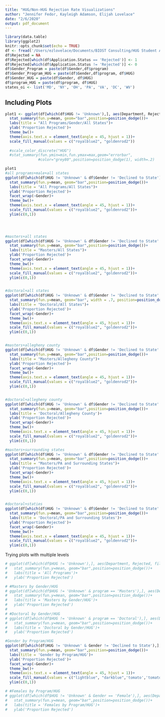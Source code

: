 ```yaml
---
title: "HUG/Non-HUG Rejection Rate Visualizations"
author: "Jennifer Fedor, Kayleigh Adamson, Elijah Lovelace"
date: "2/6/2020"
output: pdf_document
---
```


```r
library(data.table)
library(ggplot2)
knitr::opts_chunk$set(echo = TRUE)
df <- fread('/Users/ezlovelace/Documents/BIOST Consulting/HUG Student Affairs Project/Data/hug_data_app_version_20200123.csv')
df$Rejected = NA
df$Rejected[which(df$Application.Status == 'Rejected')] <- 1
df$Rejected[which(df$Application.Status != 'Rejected')] <- 0
df$Gender_Program = paste(df$Gender,df$program)
df$Gender_Program_HUG = paste(df$Gender,df$program, df$HUG)
df$Gender_HUG = paste(df$Gender, df$HUG)
df$program_HUG = paste(df$program, df$HUG)
states_oi <- list('MD', 'NY', 'OH', 'PA', 'VA', 'DC', 'WV')
```



## Including Plots


```r
plot1 <- ggplot(df[which(df$HUG != 'Unknown'),], aes(Department, Rejected, fill=HUG)) +
  stat_summary(fun.y=mean, geom="bar",position=position_dodge())+
  labs(title = "All Programs/Gender/All States")+
  ylab('Proportion Rejected')+
  theme_bw()+
  theme(axis.text.x = element_text(angle = 45, hjust = 1))+
  scale_fill_manual(values = c("royalblue2", "goldenrod2"))
  
  #scale_color_discrete("HUG")
  #stat_summary(fun.ymin=min,fun.ymax=max,geom="errorbar",
               #color="grey80",position=position_dodge(1), width=.2)

plot1
#all programs+male+all states
ggplot(df[which(df$HUG != 'Unknown' & df$Gender != 'Declined to State'),], aes(Department, Rejected, fill=HUG)) +
  stat_summary(fun.y=mean, geom="bar",position=position_dodge())+
  labs(title = "All Programs/All States")+
  ylab('Proportion Rejected')+
  facet_wrap(~Gender)+
  theme_bw()+
  theme(axis.text.x = element_text(angle = 45, hjust = 1))+
  scale_fill_manual(values = c("royalblue2", "goldenrod2"))+
  ylim(c(0,1))


  

#masters+all states
ggplot(df[which(df$HUG != 'Unknown' & df$Gender != 'Declined to State' & program == 'Masters'),], aes(Department, Rejected, fill=HUG)) +
  stat_summary(fun.y=mean, geom="bar",position=position_dodge())+
  labs(title = "Masters/All States")+
  ylab('Proportion Rejected')+
  facet_wrap(~Gender)+
  theme_bw()+
  theme(axis.text.x = element_text(angle = 45, hjust = 1))+
  scale_fill_manual(values = c("royalblue2", "goldenrod2"))+
  ylim(c(0,1))


#doctoral+all states
ggplot(df[which(df$HUG != 'Unknown' & df$Gender != 'Declined to State' & program == 'Doctoral'),], aes(Department, Rejected, fill=HUG)) +
  stat_summary(fun.y=mean, geom="bar", width = .7, position=position_dodge(width=0.8))+
  labs(title = "Doctoral/All States")+
  ylab('Proportion Rejected')+
  facet_wrap(~Gender)+
  theme_bw()+
  theme(axis.text.x = element_text(angle = 45, hjust = 1))+
  scale_fill_manual(values = c("royalblue2", "goldenrod2"))+
  ylim(c(0,1))


#masters+allegheny county
ggplot(df[which(df$HUG != 'Unknown' & df$Gender != 'Declined to State' & program == 'Masters' & County.of.Residence == 'Allegheny County'),], aes(Department, Rejected, fill=HUG)) +
  stat_summary(fun.y=mean, geom="bar",position=position_dodge())+
  labs(title = "Masters/Allegheny County")+
  ylab('Proportion Rejected')+
  facet_wrap(~Gender)+
  theme_bw()+
  theme(axis.text.x = element_text(angle = 45, hjust = 1))+
  scale_fill_manual(values = c("royalblue2", "goldenrod2"))+
  ylim(c(0,1))


#doctoral+allegheny county
ggplot(df[which(df$HUG != 'Unknown' & df$Gender != 'Declined to State' & program == 'Doctoral' & County.of.Residence == 'Allegheny County'),], aes(Department, Rejected, fill=HUG)) +
  stat_summary(fun.y=mean, geom="bar",position=position_dodge())+
  labs(title = 'Doctoral/Allegheny County')+
  ylab('Proportion Rejected')+
  facet_wrap(~Gender)+
  theme_bw()+
  theme(axis.text.x = element_text(angle = 45, hjust = 1))+
  scale_fill_manual(values = c("royalblue2", "goldenrod2"))+
  ylim(c(0,1))

#masters+surrounding states
ggplot(df[which(df$HUG != 'Unknown' & df$Gender != 'Declined to State' & program == 'Masters'  & State.of.Residence %in% states_oi),], aes(Department, Rejected, fill=HUG)) +
  stat_summary(fun.y=mean, geom="bar",position=position_dodge())+
  labs(title = "Masters/PA and Surrounding States")+
  ylab('Proportion Rejected')+
  facet_wrap(~Gender)+
  theme_bw()+
  theme(axis.text.x = element_text(angle = 45, hjust = 1))+
  scale_fill_manual(values = c("royalblue2", "goldenrod2"))+
  ylim(c(0,1))


#doctoral+staties
ggplot(df[which(df$HUG != 'Unknown' & df$Gender != 'Declined to State' & program == 'Doctoral' & State.of.Residence %in% states_oi),], aes(Department, Rejected, fill=HUG)) +
  stat_summary(fun.y=mean, geom="bar",position=position_dodge())+
  labs(title = 'Doctoral/PA and Surrounding States')+
  ylab('Proportion Rejected')+
  facet_wrap(~Gender)+
  theme_bw()+
  theme(axis.text.x = element_text(angle = 45, hjust = 1))+
  scale_fill_manual(values = c("royalblue2", "goldenrod2"))+
  ylim(c(0,1))


```

Trying plots with multiple levels  


```r
# ggplot(df[which(df$HUG != 'Unknown'),], aes(Department, Rejected, fill=Gender_Program_HUG)) +
#   stat_summary(fun.y=mean, geom="bar",position=position_dodge())+
#   labs(title = 'All Programs')+
#   ylab('Proportion Rejected')

# #Masters by Gender/HUG  
# ggplot(df[which(df$HUG != 'Unknown' & program == 'Masters'),], aes(Department, Rejected, fill=Gender_HUG)) +
#   stat_summary(fun.y=mean, geom="bar",position=position_dodge())+
#   labs(title = 'Masters by Gender/HUG')+
#   ylab('Proportion Rejected')  
# 
# #Doctoral by Gender/HUG
# ggplot(df[which(df$HUG != 'Unknown' & program == 'Doctoral'),], aes(Department, Rejected, fill=Gender_HUG)) +
#   stat_summary(fun.y=mean, geom="bar",position=position_dodge())+
#   labs(title = 'Doctoral by Gender/HUG')+
#   ylab('Proportion Rejected')  

#Gender by Program/HUG  
ggplot(df[which(df$HUG != 'Unknown' & Gender != 'Declined to State'),], aes(Department, Rejected, fill=program_HUG)) +
  stat_summary(fun.y=mean, geom="bar",position=position_dodge())+
  labs(title = 'Gender by Program/HUG')+
  ylab('Proportion Rejected')+
  facet_wrap(~Gender)+
  theme_bw()+
  theme(axis.text.x = element_text(angle = 45, hjust = 1))+
  scale_fill_manual(values = c("lightblue", "darkblue",'tomato','tomato4'))+
  ylim(c(0,1))

# #Females by Program/HUG
# ggplot(df[which(df$HUG != 'Unknown' & Gender == 'Female'),], aes(Department, Rejected, fill=program_HUG)) +
#   stat_summary(fun.y=mean, geom="bar",position=position_dodge())+
#   labs(title = 'Females by Program/HUG')+
#   ylab('Proportion Rejected')  

```

